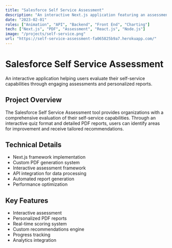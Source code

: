 ```yaml
---
title: "Salesforce Self Service Assessment"
description: "An interactive Next.js application featuring an assessment and PDF generation to help users assess their self-service capabilities."
date: "2023-02-01"
roles: ["Animation", "API", "Backend", "Front End", "Charting"]
tech: ["Next.js", "PDF", "Assessment", "React.js", "Node.js"]
image: "/projects/self-service.png"
url: "https://self-service-assessment-fa065825b9a7.herokuapp.com/"
---
```


# Salesforce Self Service Assessment

An interactive application helping users evaluate their self-service capabilities through engaging assessments and personalized reports.

## Project Overview

The Salesforce Self Service Assessment tool provides organizations with a comprehensive evaluation of their self-service capabilities. Through an interactive quiz format and detailed PDF reports, users can identify areas for improvement and receive tailored recommendations.

## Technical Details

- Next.js framework implementation
- Custom PDF generation system
- Interactive assessment framework
- API integration for data processing
- Automated report generation
- Performance optimization

## Key Features

- Interactive assessment
- Personalized PDF reports
- Real-time scoring system
- Custom recommendations engine
- Progress tracking
- Analytics integration
